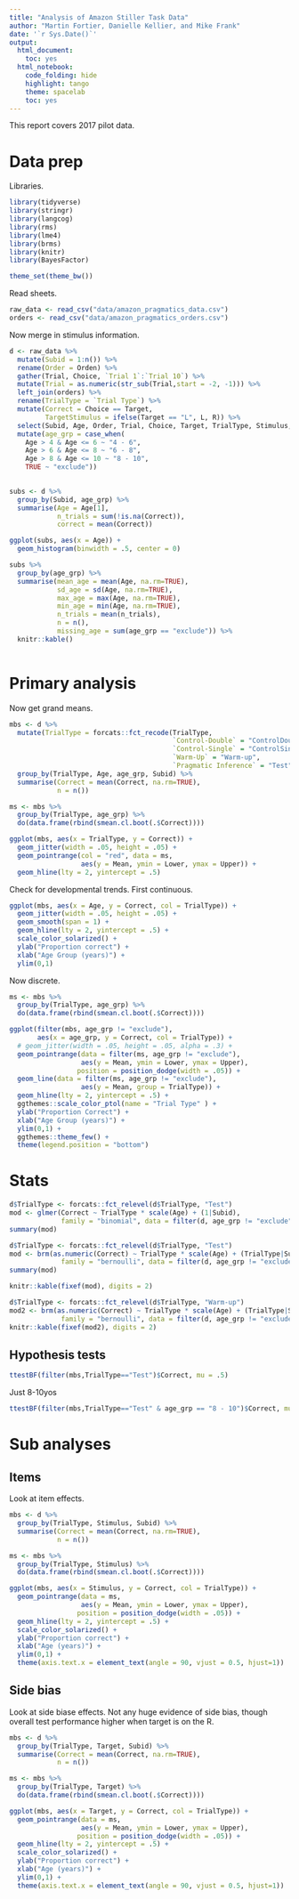 ```yaml
---
title: "Analysis of Amazon Stiller Task Data"
author: "Martin Fortier, Danielle Kellier, and Mike Frank"
date: '`r Sys.Date()`'
output:
  html_document:
    toc: yes
  html_notebook:
    code_folding: hide
    highlight: tango
    theme: spacelab
    toc: yes
---
```


This report covers 2017 pilot data.

# Data prep

Libraries. 

```r
library(tidyverse)
library(stringr)
library(langcog)
library(rms)
library(lme4)
library(brms)
library(knitr)
library(BayesFactor)

theme_set(theme_bw())
```

Read sheets. 

```r
raw_data <- read_csv("data/amazon_pragmatics_data.csv")
orders <- read_csv("data/amazon_pragmatics_orders.csv")
```

Now merge in stimulus information. 

```r
d <- raw_data %>%
  mutate(Subid = 1:n()) %>%
  rename(Order = Orden) %>%
  gather(Trial, Choice, `Trial 1`:`Trial 10`) %>%
  mutate(Trial = as.numeric(str_sub(Trial,start = -2, -1))) %>%
  left_join(orders) %>%
  rename(TrialType = `Trial Type`) %>% 
  mutate(Correct = Choice == Target, 
         TargetStimulus = ifelse(Target == "L", L, R)) %>%
  select(Subid, Age, Order, Trial, Choice, Target, TrialType, Stimulus, TargetStimulus, Correct) %>%
  mutate(age_grp = case_when(
    Age > 4 & Age <= 6 ~ "4 - 6",
    Age > 6 & Age <= 8 ~ "6 - 8",
    Age > 8 & Age <= 10 ~ "8 - 10",
    TRUE ~ "exclude")) 
  
```



```r
subs <- d %>%
  group_by(Subid, age_grp) %>%
  summarise(Age = Age[1], 
            n_trials = sum(!is.na(Correct)), 
            correct = mean(Correct)) 

ggplot(subs, aes(x = Age)) + 
  geom_histogram(binwidth = .5, center = 0)
```


```r
subs %>%
  group_by(age_grp) %>%
  summarise(mean_age = mean(Age, na.rm=TRUE),
            sd_age = sd(Age, na.rm=TRUE),
            max_age = max(Age, na.rm=TRUE), 
            min_age = min(Age, na.rm=TRUE),
            n_trials = mean(n_trials), 
            n = n(), 
            missing_age = sum(age_grp == "exclude")) %>%
  knitr::kable()
  
```

# Primary analysis 

Now get grand means.

```r
mbs <- d %>%
  mutate(TrialType = forcats::fct_recode(TrialType, 
                                         `Control-Double` = "ControlDouble",
                                         `Control-Single` = "ControlSingle",
                                         `Warm-Up` = "Warm-up",
                                         `Pragmatic Inference` = "Test")) %>%
  group_by(TrialType, Age, age_grp, Subid) %>%
  summarise(Correct = mean(Correct, na.rm=TRUE),
            n = n())

ms <- mbs %>%
  group_by(TrialType, age_grp) %>%
  do(data.frame(rbind(smean.cl.boot(.$Correct))))

ggplot(mbs, aes(x = TrialType, y = Correct)) + 
  geom_jitter(width = .05, height = .05) + 
  geom_pointrange(col = "red", data = ms, 
                  aes(y = Mean, ymin = Lower, ymax = Upper)) + 
  geom_hline(lty = 2, yintercept = .5)
```

Check for developmental trends. First continuous.

```r

ggplot(mbs, aes(x = Age, y = Correct, col = TrialType)) + 
  geom_jitter(width = .05, height = .05) + 
  geom_smooth(span = 1) + 
  geom_hline(lty = 2, yintercept = .5) + 
  scale_color_solarized() + 
  ylab("Proportion correct") + 
  xlab("Age Group (years)") + 
  ylim(0,1)
```

Now discrete.

```r
ms <- mbs %>%
  group_by(TrialType, age_grp) %>%
  do(data.frame(rbind(smean.cl.boot(.$Correct)))) 

ggplot(filter(mbs, age_grp != "exclude"),
       aes(x = age_grp, y = Correct, col = TrialType)) + 
  # geom_jitter(width = .05, height = .05, alpha = .3) + 
  geom_pointrange(data = filter(ms, age_grp != "exclude"), 
                  aes(y = Mean, ymin = Lower, ymax = Upper), 
                 position = position_dodge(width = .05)) + 
  geom_line(data = filter(ms, age_grp != "exclude"), 
                  aes(y = Mean, group = TrialType)) + 
  geom_hline(lty = 2, yintercept = .5) + 
  ggthemes::scale_color_ptol(name = "Trial Type" ) + 
  ylab("Proportion Correct") + 
  xlab("Age Group (years)") + 
  ylim(0,1) + 
  ggthemes::theme_few() + 
  theme(legend.position = "bottom")
```

# Stats

```r
d$TrialType <- forcats::fct_relevel(d$TrialType, "Test")
mod <- glmer(Correct ~ TrialType * scale(Age) + (1|Subid), 
             family = "binomial", data = filter(d, age_grp != "exclude"))
summary(mod)
```


```r
d$TrialType <- forcats::fct_relevel(d$TrialType, "Test")
mod <- brm(as.numeric(Correct) ~ TrialType * scale(Age) + (TrialType|Subid) + (TrialType|Stimulus), 
             family = "bernoulli", data = filter(d, age_grp != "exclude"))
summary(mod)
```

```r
knitr::kable(fixef(mod), digits = 2)
```
```r
d$TrialType <- forcats::fct_relevel(d$TrialType, "Warm-up")
mod2 <- brm(as.numeric(Correct) ~ TrialType * scale(Age) + (TrialType|Subid) + (TrialType|Stimulus), 
             family = "bernoulli", data = filter(d, age_grp != "exclude"))
knitr::kable(fixef(mod2), digits = 2)
```

## Hypothesis tests

```r
ttestBF(filter(mbs,TrialType=="Test")$Correct, mu = .5)
```

Just 8-10yos

```r
ttestBF(filter(mbs,TrialType=="Test" & age_grp == "8 - 10")$Correct, mu = .5)

```


# Sub analyses 

## Items 

Look at item effects. 

```r
mbs <- d %>%
  group_by(TrialType, Stimulus, Subid) %>%
  summarise(Correct = mean(Correct, na.rm=TRUE),
            n = n())

ms <- mbs %>%
  group_by(TrialType, Stimulus) %>%
  do(data.frame(rbind(smean.cl.boot(.$Correct))))

ggplot(mbs, aes(x = Stimulus, y = Correct, col = TrialType)) + 
  geom_pointrange(data = ms, 
                  aes(y = Mean, ymin = Lower, ymax = Upper), 
                 position = position_dodge(width = .05)) + 
  geom_hline(lty = 2, yintercept = .5) + 
  scale_color_solarized() + 
  ylab("Proportion correct") + 
  xlab("Age (years)") + 
  ylim(0,1) + 
  theme(axis.text.x = element_text(angle = 90, vjust = 0.5, hjust=1))
```

## Side bias 

Look at side biase effects. Not any huge evidence of side bias, though overall test performance higher when target is on the R.

```r
mbs <- d %>%
  group_by(TrialType, Target, Subid) %>%
  summarise(Correct = mean(Correct, na.rm=TRUE),
            n = n())

ms <- mbs %>%
  group_by(TrialType, Target) %>%
  do(data.frame(rbind(smean.cl.boot(.$Correct))))

ggplot(mbs, aes(x = Target, y = Correct, col = TrialType)) + 
  geom_pointrange(data = ms, 
                  aes(y = Mean, ymin = Lower, ymax = Upper), 
                 position = position_dodge(width = .05)) + 
  geom_hline(lty = 2, yintercept = .5) + 
  scale_color_solarized() + 
  ylab("Proportion correct") + 
  xlab("Age (years)") + 
  ylim(0,1) + 
  theme(axis.text.x = element_text(angle = 90, vjust = 0.5, hjust=1))
```